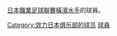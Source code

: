[[日本職業足球聯賽|日本職業足球聯賽]][[橫濱水手|橫濱水手]]的球員。
{{Commonscat|Players of Yokohama F. Marinos}}

[[Category:效力日本俱乐部的球员|Category:效力日本俱乐部的球员]]
[[Category:橫濱水手|球員]]